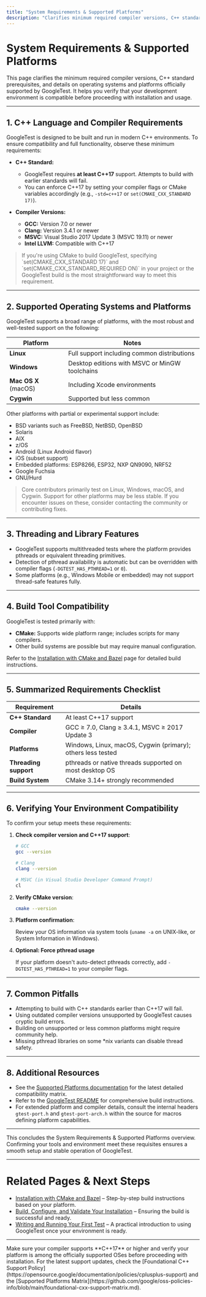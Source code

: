 ```yaml
---
title: "System Requirements & Supported Platforms"
description: "Clarifies minimum required compiler versions, C++ standard prerequisites, and details on operating systems and platforms officially supported by GoogleTest. Helps users verify their environment's compatibility before proceeding."
---
```


# System Requirements & Supported Platforms

This page clarifies the minimum required compiler versions, C++ standard prerequisites, and details on operating systems and platforms officially supported by GoogleTest. It helps you verify that your development environment is compatible before proceeding with installation and usage.

---

## 1. C++ Language and Compiler Requirements

GoogleTest is designed to be built and run in modern C++ environments. To ensure compatibility and full functionality, observe these minimum requirements:

- **C++ Standard:**
  - GoogleTest requires **at least C++17** support. Attempts to build with earlier standards will fail.
  - You can enforce C++17 by setting your compiler flags or CMake variables accordingly (e.g., `-std=c++17` or `set(CMAKE_CXX_STANDARD 17)`).

- **Compiler Versions:**
  - **GCC:** Version 7.0 or newer
  - **Clang:** Version 3.4.1 or newer
  - **MSVC:** Visual Studio 2017 Update 3 (MSVC 19.11) or newer
  - **Intel LLVM:** Compatible with C++17

> <Tip>
> If you're using CMake to build GoogleTest, specifying `set(CMAKE_CXX_STANDARD 17)` and `set(CMAKE_CXX_STANDARD_REQUIRED ON)` in your project or the GoogleTest build is the most straightforward way to meet this requirement.
> </Tip>

---

## 2. Supported Operating Systems and Platforms

GoogleTest supports a broad range of platforms, with the most robust and well-tested support on the following:

| Platform               | Notes                                         |
|------------------------|-----------------------------------------------|
| **Linux**              | Full support including common distributions   |
| **Windows**            | Desktop editions with MSVC or MinGW toolchains |
| **Mac OS X** (macOS)   | Including Xcode environments                   |
| **Cygwin**             | Supported but less common                       |

Other platforms with partial or experimental support include:

- BSD variants such as FreeBSD, NetBSD, OpenBSD
- Solaris
- AIX
- z/OS
- Android (Linux Android flavor)
- iOS (subset support)
- Embedded platforms: ESP8266, ESP32, NXP QN9090, NRF52
- Google Fuchsia
- GNU/Hurd

> <Note>
> Core contributors primarily test on Linux, Windows, macOS, and Cygwin. Support for other platforms may be less stable. If you encounter issues on these, consider contacting the community or contributing fixes.
> </Note>

---

## 3. Threading and Library Features

- GoogleTest supports multithreaded tests where the platform provides pthreads or equivalent threading primitives.
- Detection of pthread availability is automatic but can be overridden with compiler flags (`-DGTEST_HAS_PTHREAD=1` or `0`).
- Some platforms (e.g., Windows Mobile or embedded) may not support thread-safe features fully.

---

## 4. Build Tool Compatibility

GoogleTest is tested primarily with:

- **CMake:** Supports wide platform range; includes scripts for many compilers.
- Other build systems are possible but may require manual configuration.

Refer to the [Installation with CMake and Bazel](../prerequisites-installation-setup/installation-cmake-bazel) page for detailed build instructions.

---

## 5. Summarized Requirements Checklist

| Requirement                            | Details                                       |
|--------------------------------------|-----------------------------------------------|
| **C++ Standard**                     | At least C++17 support                        |
| **Compiler**                        | GCC ≥ 7.0, Clang ≥ 3.4.1, MSVC ≥ 2017 Update 3 |
| **Platforms**                      | Windows, Linux, macOS, Cygwin (primary); others less tested |
| **Threading support**               | pthreads or native threads supported on most desktop OS |
| **Build System**                   | CMake 3.14+ strongly recommended               |

---

## 6. Verifying Your Environment Compatibility

To confirm your setup meets these requirements:

1. **Check compiler version and C++17 support**:

   ```bash
   # GCC
   gcc --version

   # Clang
   clang --version

   # MSVC (in Visual Studio Developer Command Prompt)
   cl
   ```

2. **Verify CMake version**:

   ```bash
   cmake --version
   ```

3. **Platform confirmation**:

   Review your OS information via system tools (`uname -a` on UNIX-like, or System Information in Windows).

4. **Optional: Force pthread usage**

   If your platform doesn't auto-detect pthreads correctly, add `-DGTEST_HAS_PTHREAD=1` to your compiler flags.

---

## 7. Common Pitfalls

- Attempting to build with C++ standards earlier than C++17 will fail.
- Using outdated compiler versions unsupported by GoogleTest causes cryptic build errors.
- Building on unsupported or less common platforms might require community help.
- Missing pthread libraries on some *nix variants can disable thread safety.

---

## 8. Additional Resources

- See the [Supported Platforms documentation](https://github.com/google/googletest/blob/main/docs/platforms.md) for the latest detailed compatibility matrix.
- Refer to the [GoogleTest README](https://github.com/google/googletest/blob/main/googletest/README.md) for comprehensive build instructions.
- For extended platform and compiler details, consult the internal headers `gtest-port.h` and `gtest-port-arch.h` within the source for macros defining platform capabilities.

---

This concludes the System Requirements & Supported Platforms overview. Confirming your tools and environment meet these requisites ensures a smooth setup and stable operation of GoogleTest.

---

# Related Pages & Next Steps

- [Installation with CMake and Bazel](../prerequisites-installation-setup/installation-cmake-bazel) – Step-by-step build instructions based on your platform.
- [Build, Configure, and Validate Your Installation](../prerequisites-installation-setup/build-configure-validate) – Ensuring the build is successful and ready.
- [Writing and Running Your First Test](../../getting-started/first-test-debugging/writing-running-first-test) – A practical introduction to using GoogleTest once your environment is ready.

---

<Check>
Make sure your compiler supports **C++17** or higher and verify your platform is among the officially supported OSes before proceeding with installation.
</Check>

<Info>
For the latest support updates, check the [Foundational C++ Support Policy](https://opensource.google/documentation/policies/cplusplus-support) and the [Supported Platforms Matrix](https://github.com/google/oss-policies-info/blob/main/foundational-cxx-support-matrix.md).
</Info>